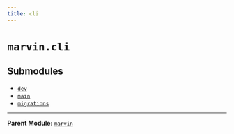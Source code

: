 ```yaml
---
title: cli
---
```


# `marvin.cli`

## Submodules
- [`dev`](marvin-cli-dev)
- [`main`](marvin-cli-main)
- [`migrations`](marvin-cli-migrations)

---

**Parent Module:** [`marvin`](marvin)
